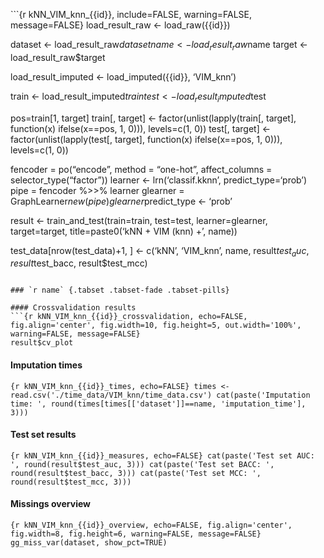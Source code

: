 ```{r kNN_VIM_knn_{{id}}, include=FALSE, warning=FALSE, message=FALSE}
load_result_raw <- load_raw({{id}})

dataset <- load_result_raw$dataset
name <- load_result_raw$name
target <- load_result_raw$target

load_result_imputed <- load_imputed({{id}}, 'VIM_knn')

train <- load_result_imputed$train
test <- load_result_imputed$test

pos=train[1, target]
train[, target] <- factor(unlist(lapply(train[, target], function(x) ifelse(x==pos, 1, 0))), levels=c(1, 0))
test[, target] <- factor(unlist(lapply(test[, target], function(x) ifelse(x==pos, 1, 0))), levels=c(1, 0))

fencoder = po("encode", method = "one-hot",
              affect_columns = selector_type("factor"))
learner <- lrn('classif.kknn', predict_type='prob')
pipe = fencoder %>>% learner
glearner = GraphLearner$new(pipe)
glearner$predict_type <- 'prob'

result <- train_and_test(train=train, test=test, learner=glearner, target=target, title=paste0('kNN + VIM (knn) + ', name))

test_data[nrow(test_data)+1, ] <- c('kNN', 'VIM_knn', name, result$test_auc, result$test_bacc, result$test_mcc)
```

### `r name` {.tabset .tabset-fade .tabset-pills}

#### Crossvalidation results
```{r kNN_VIM_knn_{{id}}_crossvalidation, echo=FALSE, fig.align='center', fig.width=10, fig.height=5, out.width='100%', warning=FALSE, message=FALSE}
result$cv_plot
```

#### Imputation times
```{r kNN_VIM_knn_{{id}}_times, echo=FALSE}
times <- read.csv('./time_data/VIM_knn/time_data.csv')
cat(paste('Imputation time: ', round(times[times[['dataset']]==name, 'imputation_time'], 3)))
```

#### Test set results
```{r kNN_VIM_knn_{{id}}_measures, echo=FALSE}
cat(paste('Test set AUC: ', round(result$test_auc, 3)))
cat(paste('Test set BACC: ', round(result$test_bacc, 3)))
cat(paste('Test set MCC: ', round(result$test_mcc, 3)))
```

#### Missings overview
```{r kNN_VIM_knn_{{id}}_overview, echo=FALSE, fig.align='center', fig.width=8, fig.height=6, warning=FALSE, message=FALSE}
gg_miss_var(dataset, show_pct=TRUE)
```
